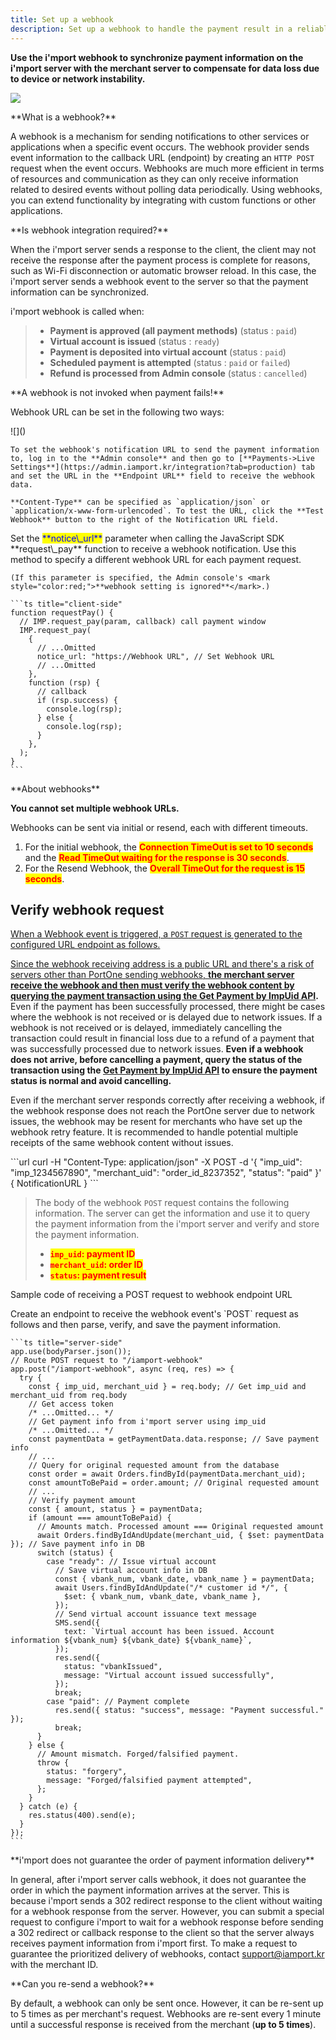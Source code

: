 ```yaml
---
title: Set up a webhook
description: Set up a webhook to handle the payment result in a reliable way.
---
```



**Use the i'mport webhook to synchronize payment information on the i'mport server
with the merchant server to compensate for data loss due to device or network instability.**

![](/gitbook-assets/en/webhook-service.png)

<Hint style="info">
  **What is a webhook?**

  A webhook is a mechanism for sending notifications to other services or applications when a specific event occurs.
  The webhook provider sends event information to the callback URL (endpoint) by creating an `HTTP POST` request
  when the event occurs. Webhooks are much more efficient in terms of resources and communication
  as they can only receive information related to desired events without polling data periodically.
  Using webhooks, you can extend functionality by integrating with custom functions or other applications.
</Hint>

<Hint style="success">
  **Is webhook integration required?**

  When the i'mport server sends a response to the client, the client may not receive the response
  after the payment process is complete for reasons, such as Wi-Fi disconnection or automatic browser reload.
  In this case, the i'mport server sends a webhook event to the server so that the payment information can be synchronized.
</Hint>

i'mport webhook is called when:

> - **Payment is approved (all payment methods)** (status : `paid`)
> - **Virtual account is issued** (status : `ready`)
> - **Payment is deposited into virtual account** (status : `paid`)
> - **Scheduled payment is attempted** (status : `paid` or `failed`)
> - **Refund is processed from Admin console** (status : `cancelled`)

<Hint style="danger">
  **A webhook is not invoked when payment fails!**
</Hint>

Webhook URL can be set in the following two ways:

<Tabs>
  <Tab title="Admin console">
    ![](</gitbook-assets/en/image (213).png>)

    To set the webhook's notification URL to send the payment information to, log in to the **Admin console** and then go to [**Payments->Live Settings**](https://admin.iamport.kr/integration?tab=production) tab and set the URL in the **Endpoint URL** field to receive the webhook data.

    **Content-Type** can be specified as `application/json` or `application/x-www-form-urlencoded`. To test the URL, click the **Test Webhook** button to the right of the Notification URL field.
  </Tab>

  <Tab title="Parameter">
    Set the <mark style="color:blue;">**notice\_url**</mark> parameter when calling the JavaScript SDK **request\_pay** function to receive a webhook notification. Use this method to specify a different webhook URL for each payment request.

    (If this parameter is specified, the Admin console's <mark style="color:red;">**webhook setting is ignored**</mark>.)

    ```ts title="client-side"
    function requestPay() {
      // IMP.request_pay(param, callback) call payment window
      IMP.request_pay(
        {
          // ...Omitted
          notice_url: "https://Webhook URL", // Set Webhook URL
          // ...Omitted
        },
        function (rsp) {
          // callback
          if (rsp.success) {
            console.log(rsp);
          } else {
            console.log(rsp);
          }
        },
      );
    }
    ```
  </Tab>
</Tabs>

<Hint style="info">
  **About webhooks**

  **You cannot set multiple webhook URLs.**

  Webhooks can be sent via initial or resend, each with different timeouts.

  1. For the initial webhook, the <mark style="color:red;">**Connection TimeOut is set to 10 seconds**</mark> and the <mark style="color:red;">**Read TimeOut waiting for the response is 30 seconds**</mark>.
  2. For the Resend Webhook, the <mark style="color:red;">**Overall TimeOut for the request is 15 seconds**</mark>.
</Hint>

## Verify webhook request <a href="#webhook" id="webhook" />

When a Webhook event is triggered, a `POST` request is generated to the configured URL endpoint as
follows.

Since the webhook receiving address is a public URL and there's a risk of servers other than PortOne
sending webhooks, **the merchant server receive the webhook and then must verify the webhook content
by querying the payment transaction using the [Get Payment by ImpUid API](../api/payment-api/get-payment-api).**
Even if the payment has been successfully processed,
there might be cases where the webhook is not received or is delayed due to network issues. If a
webhook is not received or is delayed, immediately cancelling the transaction could result in
financial loss due to a refund of a payment that was successfully processed due to network issues.
**Even if a webhook does not arrive, before cancelling a payment, query the status of the
transaction using the [Get Payment by ImpUid API](../api/payment-api/get-payment-api) to ensure the
payment status is normal and avoid cancelling.**

Even if the merchant server responds correctly after receiving a webhook, if the webhook response
does not reach the PortOne server due to network issues, the webhook may be resent for merchants who
have set up the webhook retry feature. It is recommended to handle potential multiple receipts of
the same webhook content without issues.

<Tabs>
  <Tab title="cURL">
    ```url
    curl -H "Content-Type: application/json" -X POST -d '{ "imp_uid": "imp_1234567890", "merchant_uid": "order_id_8237352", "status": "paid" }' { NotificationURL }
    ```
  </Tab>
</Tabs>

> The body of the webhook `POST` request contains the following information. The server can get the
> information and use it to query the payment information from the i'mport server and verify and
> store the payment information.
>
> - <mark style="color:red;">**`imp_uid`**</mark><mark style="color:red;">**: payment ID**</mark>
> - <mark style="color:red;">**`merchant_uid`**</mark><mark style="color:red;">**: order ID**</mark>
> - <mark style="color:red;">**`status`**</mark><mark style="color:red;">**: payment result**</mark>

Sample code of receiving a POST request to webhook endpoint URL

<Tabs>
  <Tab title="Node.js">
    Create an endpoint to receive the webhook event's `POST` request as follows and then parse, verify, and save the payment information.

    ```ts title="server-side"
    app.use(bodyParser.json());
    // Route POST request to "/iamport-webhook"
    app.post("/iamport-webhook", async (req, res) => {
      try {
        const { imp_uid, merchant_uid } = req.body; // Get imp_uid and merchant_uid from req.body
        // Get access token
        /* ...Omitted... */
        // Get payment info from i'mport server using imp_uid
        /* ...Omitted... */
        const paymentData = getPaymentData.data.response; // Save payment info
        // ...
        // Query for original requested amount from the database
        const order = await Orders.findById(paymentData.merchant_uid);
        const amountToBePaid = order.amount; // Original requested amount
        // ...
        // Verify payment amount
        const { amount, status } = paymentData;
        if (amount === amountToBePaid) {
          // Amounts match. Processed amount === Original requested amount
          await Orders.findByIdAndUpdate(merchant_uid, { $set: paymentData }); // Save payment info in DB
          switch (status) {
            case "ready": // Issue virtual account
              // Save virtual account info in DB
              const { vbank_num, vbank_date, vbank_name } = paymentData;
              await Users.findByIdAndUpdate("/* customer id */", {
                $set: { vbank_num, vbank_date, vbank_name },
              });
              // Send virtual account issuance text message
              SMS.send({
                text: `Virtual account has been issued. Account information ${vbank_num} ${vbank_date} ${vbank_name}`,
              });
              res.send({
                status: "vbankIssued",
                message: "Virtual account issued successfully",
              });
              break;
            case "paid": // Payment complete
              res.send({ status: "success", message: "Payment successful." });
              break;
          }
        } else {
          // Amount mismatch. Forged/falsified payment.
          throw {
            status: "forgery",
            message: "Forged/falsified payment attempted",
          };
        }
      } catch (e) {
        res.status(400).send(e);
      }
    });
    ```
  </Tab>
</Tabs>

<Hint style="danger">
  **i'mport does not guarantee the order of payment information delivery**

  In general, after i'mport server calls webhook, it does not guarantee the order in which the payment information arrives at the server. This is because i'mport sends a 302 redirect response to the client without waiting for a webhook response from the server. However, you can submit a special request to configure i'mport to wait for a webhook response before sending a 302 redirect or callback response to the client so that the server always receives payment information from i'mport first. To make a request to guarantee the prioritized delivery of webhooks, contact [support@iamport.kr](mailto:support@iamport.kr) with the merchant ID.
</Hint>

<Hint style="info">
  **Can you re-send a webhook?**

  By default, a webhook can only be sent once. However, it can be re-sent up to 5 times as per merchant's request. Webhooks are re-sent every 1 minute until a successful response is received from the merchant (**up to 5 times**).
</Hint>
